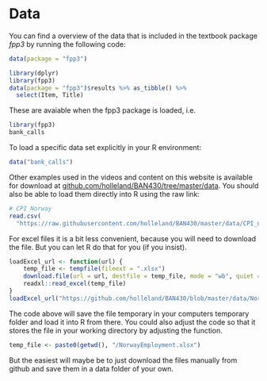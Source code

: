 # Data

You can find a overview of the data that is included in the textbook package *fpp3* by running the following code:
```r
data(package = "fpp3")
```
```r
library(dplyr)
library(fpp3)
data(package = "fpp3")$results %>% as_tibble() %>% 
  select(Item, Title)  
```

These are avaiable when the fpp3 package is loaded, i.e.

```r
library(fpp3)
bank_calls
```

To load a specific data set explicitly in your R environment:

```r
data("bank_calls")
```

Other examples used in the videos and content on this website is available for download at [github.com/holleland/BAN430/tree/master/data](https://github.com/holleland/BAN430/tree/master/data). You should also be able to load them directly into R using the raw link:

```r
# CPI Norway
read.csv(
  "https://raw.githubusercontent.com/holleland/BAN430/master/data/CPI_norway.csv", sep = ";") %>% head()
```

For excel files it is a bit less convenient, because you will need to download the file. But you can let R do that for you (if you insist).

```r
loadExcel_url <- function(url) {
    temp_file <- tempfile(fileext = ".xlsx")
    download.file(url = url, destfile = temp_file, mode = "wb", quiet = TRUE)
    readxl::read_excel(temp_file)
}
loadExcel_url("https://github.com/holleland/BAN430/blob/master/data/NorwayEmployment_15-74years_bySex.xlsx?raw=true")
```

The code above will save the file temporary in your computers temporary folder and load it into R from there. You could also adjust the code so that it stores the file in your working directory by adjusting the function.

```r
temp_file <- paste0(getwd(), "/NorwayEmployment.xlsx")
```

But the easiest will maybe be to just download the files manually from github and save them in a data folder of your own.
